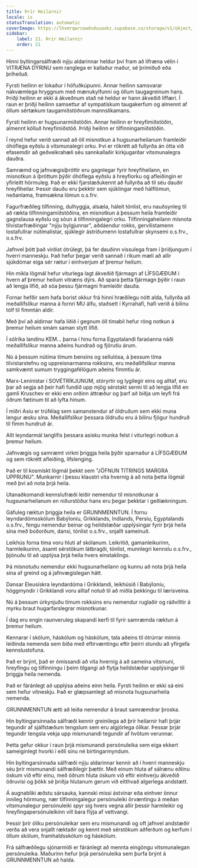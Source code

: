 ```yaml
---
title: Þrír Heilarnir
locale: is
statusTranslation: automatic
coverImage: https://lhvmrqwrcowdvduuaukz.supabase.co/storage/v1/object/public/strapi-uploads/small_cover-educacion-fundamental.webp-2d51a7828a2b1309555be27f7e2a61a0.webp
sidebar:
    label: 21. Þrír Heilarnir
    order: 21
---
```

Hinni byltingarsálfræði nýju aldarinnar heldur því fram að lífræna vélin í VITRÆNA DÝRINU sem ranglega er kallaður maður, sé þrímiðuð eða þríheiluð.

Fyrsti heilinn er lokaður í höfuðkúpunni. Annar heilinn samsvarar nákvæmlega hryggnum með mænukylfunni og öllum taugagreinum hans. Þriðji heilinn er ekki á ákveðnum stað né heldur er hann ákveðið líffæri. Í raun er þriðji heilinn samsettur af sympatískum taugakerfum og almennt af öllum sértækum taugamiðstöðvum mannslíkamans.

Fyrsti heilinn er hugsunarmiðstöðin. Annar heilinn er hreyfimiðstöðin, almennt kölluð hreyfimiðstöð. Þriðji heilinn er tilfinningamiðstöðin.

Í reynd hefur verið sannað að öll misnotkun á hugsunarheilanum framleiðir óhóflega eyðslu á vitsmunalegri orku. Því er rökrétt að fullyrða án ótta við efasemdir að geðveikrahæli séu sannkallaðir kirkjugarðar vitsmunalegra dauðra.

Samræmd og jafnvægisíþróttir eru gagnlegar fyrir hreyfiheilann, en misnotkun á íþróttum þýðir óhóflega eyðslu á hreyfiorku og afleiðingin er yfirleitt hörmuleg. Það er ekki fjarstæðukennt að fullyrða að til séu dauðir hreyfiheilar. Þessir dauðu eru þekktir sem sjúklingar með hálflömun, neðanlama, framsækna lömun o.s.frv.

Fagurfræðileg tilfinning, dulhyggja, alsæla, háleit tónlist, eru nauðsynleg til að rækta tilfinningamiðstöðina, en misnotkun á þessum heila framleiðir gagnslausa eyðslu og sóun á tilfinningalegri orku. Tilfinningaheilann misnota tilvistarfræðingar "nýju bylgjunnar", aðdáendur rokks, gervilistamenn lostafullrar nútímalistar, sjúklegir ástríðumenn lostafullrar skynsemi o.s.frv., o.s.frv.

Jafnvel þótt það virðist ótrúlegt, þá fer dauðinn vissulega fram í þriðjungum í hverri manneskju. Það hefur þegar verið sannað í ríkum mæli að allir sjúkdómar eiga sér rætur í einhverjum af þremur heilum.

Hin mikla lögmál hefur viturlega lagt ákveðið fjármagn af LÍFSGÆÐUM í hvern af þremur heilum vitræns dýrs. Að spara þetta fjármagn þýðir í raun að lengja lífið, að sóa þessu fjármagni framleiðir dauða.

Fornar hefðir sem hafa borist okkur frá hinni hræðilegu nótt alda, fullyrða að meðallífslíkur manna á fornri MU álfu, staðsett í Kyrrahafi, hafi verið á bilinu tólf til fimmtán aldir.

Með því að aldirnar hafa liðið í gegnum öll tímabil hefur röng notkun á þremur heilum smám saman stytt lífið.

Í sólríka landinu KEM... þarna í hinu forna Egyptalandi faraóanna náði meðallífslíkur manna aðeins hundrað og fjörutíu árum.

Nú á þessum nútíma tímum bensíns og sellulósa, á þessum tíma tilvistarstefnu og uppreisnarmanna rokksins, eru meðallífslíkur manna samkvæmt sumum tryggingafélögum aðeins fimmtíu ár.

Marx-Lenínistar í SOVÉTRÍKJUNUM, stóryrtir og lygilegir eins og alltaf, eru þar að segja að þeir hafi fundið upp mjög sérstakt sermi til að lengja lífið en gamli Kruschev er ekki enn orðinn áttræður og þarf að biðja um leyfi frá öðrum fætinum til að lyfta hinum.

Í miðri Asíu er trúfélag sem samanstendur af öldruðum sem ekki muna lengur æsku sína. Meðallífslíkur þessara öldruðu eru á bilinu fjögur hundruð til fimm hundruð ár.

Allt leyndarmál langlífis þessara asísku munka felst í viturlegri notkun á þremur heilum.

Jafnvægis og samræmt virkni þriggja heila þýðir sparnaður á LÍFSGÆÐUM og sem rökrétt afleiðing, lífslenging.

Það er til kosmískt lögmál þekkt sem "JÖFNUN TITRINGS MARGRA UPPRUNU". Munkarnir í þessu klaustri vita hvernig á að nota þetta lögmál með því að nota þrjá heila.

Utanaðkomandi kennslufræði leiðir nemendur til misnotkunar á hugsunarheilanum en niðurstöður hans eru þegar þekktar í geðlækningum.

Gáfuleg ræktun þriggja heila er GRUNNMENNTUN. Í fornu leyndardómsskólum Babýloníu, Grikklands, Indlands, Persíu, Egyptalands o.s.frv., fengu nemendur beinar og heildstæðar upplýsingar fyrir þrjá heila sína með boðorðum, dansi, tónlist o.s.frv., snjallt sameinuð.

Leikhús forna tíma voru hluti af skólanum. Leikritið, gamanleikurinn, harmleikurinn, ásamt sérstökum látbragði, tónlist, munnlegri kennslu o.s.frv., þjónuðu til að upplýsa þrjá heila hvers einstaklings.

Þá misnotuðu nemendur ekki hugsunarheilann og kunnu að nota þrjá heila sína af greind og á jafnvægislegan hátt.

Dansar Eleusískra leyndardóma í Grikklandi, leikhúsið í Babýloníu, höggmyndir í Grikklandi voru alltaf notuð til að miðla þekkingu til lærisveina.

Nú á þessum úrkynjuðu tímum rokksins eru nemendur ruglaðir og ráðvilltir á myrku braut hugarfarslegrar misnotkunar.

Í dag eru engin raunveruleg skapandi kerfi til fyrir samræmda ræktun á þremur heilum.

Kennarar í skólum, háskólum og háskólum, tala aðeins til ótrúrrar minnis leiðinda nemenda sem bíða með eftirvæntingu eftir þeirri stundu að yfirgefa kennslustofuna.

Það er brýnt, það er ómissandi að vita hvernig á að sameina vitsmuni, hreyfingu og tilfinningu í þeim tilgangi að flytja heildstæðar upplýsingar til þriggja heila nemenda.

Það er fáránlegt að upplýsa aðeins einn heila. Fyrsti heilinn er ekki sá eini sem hefur vitneskju. Það er glæpsamlegt að misnota hugsunarheila nemenda.

GRUNNMENNTUN ætti að leiða nemendur á braut samræmdrar þroska.

Hin byltingarsinnaða sálfræði kennir greinilega að þrír heilarnir hafi þrjár tegundir af sjálfstæðum tengslum sem eru algjörlega ólíkar. Þessar þrjár tegundir tengsla vekja upp mismunandi tegundir af hvötum verunnar.

Þetta gefur okkur í raun þrjá mismunandi persónuleika sem eiga ekkert sameiginlegt hvorki í eðli sínu né birtingarmyndum.

Hin byltingarsinnaða sálfræði nýju aldarinnar kennir að í hverri manneskju séu þrír mismunandi sálfræðilegir þættir. Með einum hluta af sálrænu eðlinu óskum við eftir einu, með öðrum hluta óskum við eftir einhverju ákveðið öðruvísi og þökk sé þriðja hlutanum gerum við eitthvað algerlega andstætt.

Á augnabliki æðstu sársauka, kannski missi ástvinar eða einhver önnur innileg hörmung, nær tilfinningalegur persónuleiki örvæntingu á meðan vitsmunalegur persónuleiki spyr sig hvers vegna allir þessir harmleikir og hreyfingapersónuleikinn vill bara flýja af vettvangi.

Þessir þrír ólíku persónuleikar sem eru mismunandi og oft jafnvel andstæðir verða að vera snjallt ræktaðir og kennt með sérstökum aðferðum og kerfum í öllum skólum, framhaldsskólum og háskólum.

Frá sálfræðilegu sjónarmiði er fáránlegt að mennta eingöngu vitsmunalegan persónuleika. Maðurinn hefur þrjá persónuleika sem þurfa brýnt á GRUNNMENNTUN að halda.

